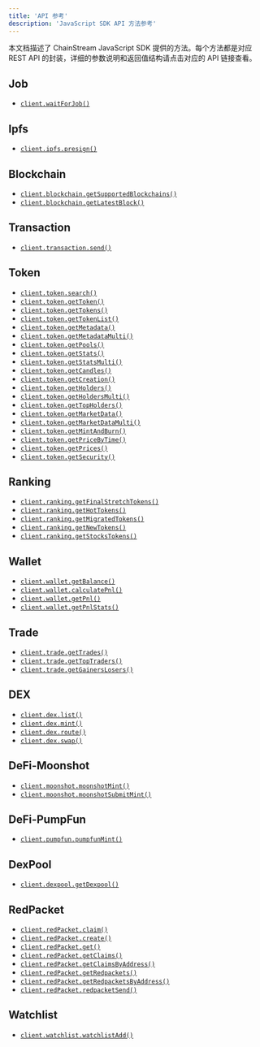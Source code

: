 ```yaml
---
title: 'API 参考'
description: 'JavaScript SDK API 方法参考'
---
```


本文档描述了 ChainStream JavaScript SDK 提供的方法。每个方法都是对应 REST API 的封装，详细的参数说明和返回值结构请点击对应的 API 链接查看。

## Job
- <code>[client.waitForJob()](/cn/api-reference/endpoint/jobs/jobs-id-streaming)</code>

## Ipfs
- <code>[client.ipfs.presign()](/cn/api-reference/endpoint/ipfs/v1/ipfs-presign)</code>

## Blockchain
- <code>[client.blockchain.getSupportedBlockchains()](/cn/api-reference/endpoint/blockchain/v1/blockchain)</code>
- <code>[client.blockchain.getLatestBlock()](/cn/api-reference/endpoint/blockchain/v1/blockchain-chain-latest_block)</code>

## Transaction
- <code>[client.transaction.send()](/cn/api-reference/endpoint/transaction/v1/transaction-chain-send)</code>

## Token
- <code>[client.token.search()](/cn/api-reference/endpoint/token/v1/token-search)</code>
- <code>[client.token.getToken()](/cn/api-reference/endpoint/token/v1/token-chain-tokenaddress)</code>
- <code>[client.token.getTokens()](/cn/api-reference/endpoint/token/v1/token-chain-multi)</code>
- <code>[client.token.getTokenList()](/cn/api-reference/endpoint/token/v1/token-chain-list)</code>
- <code>[client.token.getMetadata()](/cn/api-reference/endpoint/token/v1/token-chain-tokenaddress-metadata)</code>
- <code>[client.token.getMetadataMulti()](/cn/api-reference/endpoint/token/v1/token-chain-metadata-multi)</code>
- <code>[client.token.getPools()](/cn/api-reference/endpoint/token/v1/token-chain-tokenaddress-pools)</code>
- <code>[client.token.getStats()](/cn/api-reference/endpoint/token/v1/token-chain-stats-multi)</code>
- <code>[client.token.getStatsMulti()](/cn/api-reference/endpoint/token/v1/token-chain-tokenaddress-stats)</code>
- <code>[client.token.getCandles()](/cn/api-reference/endpoint/token/v1/token-chain-tokenaddress-candles)</code>
- <code>[client.token.getCreation()](/cn/api-reference/endpoint/token/v1/token-chain-tokenaddress-creation)</code>
- <code>[client.token.getHolders()](/cn/api-reference/endpoint/token/v1/token-chain-tokenaddress-holders)</code>
- <code>[client.token.getHoldersMulti()](/cn/api-reference/endpoint/token/v1/token-chain-tokenaddress-holders-multi)</code>
- <code>[client.token.getTopHolders()](/cn/api-reference/endpoint/token/v1/token-chain-tokenaddress-topholders)</code>
- <code>[client.token.getMarketData()](/cn/api-reference/endpoint/token/v1/token-chain-tokenaddress-marketdata)</code>
- <code>[client.token.getMarketDataMulti()](/cn/api-reference/endpoint/token/v1/token-chain-marketdata-multi)</code>
- <code>[client.token.getMintAndBurn()](/cn/api-reference/endpoint/token/v1/token-chain-tokenaddress-mintandburn)</code>
- <code>[client.token.getPriceByTime()](/cn/api-reference/endpoint/token/v1/token-chain-tokenaddress-price)</code>
- <code>[client.token.getPrices()](/cn/api-reference/endpoint/token/v1/token-chain-tokenaddress-prices)</code>
- <code>[client.token.getSecurity()](/cn/api-reference/endpoint/token/v1/token-chain-tokenaddress-security)</code>

## Ranking
- <code>[client.ranking.getFinalStretchTokens()](/cn/api-reference/endpoint/ranking/v1/ranking-chain-finalstretch)</code>
- <code>[client.ranking.getHotTokens()](/cn/api-reference/endpoint/ranking/v1/ranking-chain-hottokens-duration)</code>
- <code>[client.ranking.getMigratedTokens()](/cn/api-reference/endpoint/ranking/v1/ranking-chain-migrated)</code>
- <code>[client.ranking.getNewTokens()](/cn/api-reference/endpoint/ranking/v1/ranking-chain-newtokens)</code>
- <code>[client.ranking.getStocksTokens()](/cn/api-reference/endpoint/ranking/v1/ranking-chain-stocks)</code>

## Wallet
- <code>[client.wallet.getBalance()](/cn/api-reference/endpoint/wallet/v1/wallet-chain-walletaddress-balance)</code>
- <code>[client.wallet.calculatePnl()](/cn/api-reference/endpoint/wallet/v1/wallet-chain-walletaddress-calculate-pnl)</code>
- <code>[client.wallet.getPnl()](/cn/api-reference/endpoint/wallet/v1/wallet-chain-walletaddress)</code>
- <code>[client.wallet.getPnlStats()](/cn/api-reference/endpoint/wallet/v1/wallet-chain-walletaddress-stats)</code>

## Trade
- <code>[client.trade.getTrades()](/cn/api-reference/endpoint/trade/v1/trade-chain)</code>
- <code>[client.trade.getTopTraders()](/cn/api-reference/endpoint/trade/v1/trade-chain-top-traders)</code>
- <code>[client.trade.getGainersLosers()](/cn/api-reference/endpoint/trade/v1/trade-chain-gainers-losers)</code>

## DEX 
- <code>[client.dex.list()](/cn/api-reference/endpoint/dex/v1/dex)</code>
- <code>[client.dex.mint()](/cn/api-reference/endpoint/dex/v1/dex-mint)</code>
- <code>[client.dex.route()](/cn/api-reference/endpoint/dex/v1/dex-chain-route)</code>
- <code>[client.dex.swap()](/cn/api-reference/endpoint/dex/v1/dex-chain-swap)</code>

## DeFi-Moonshot
- <code>[client.moonshot.moonshotMint()](/cn/api-reference/endpoint/defi/solana/moonshot/v1/solana-moonshot-mint)</code>
- <code>[client.moonshot.moonshotSubmitMint()](/cn/api-reference/endpoint/defi/solana/moonshot/v1/solana-moonshot-submitmint)</code>

## DeFi-PumpFun
- <code>[client.pumpfun.pumpfunMint()](/cn/api-reference/endpoint/defi/solana/pumpfun/v1/solana-pumpfun-mint)</code>

## DexPool
- <code>[client.dexpool.getDexpool()](/cn/api-reference/endpoint/dexpool/v1/dexpools-chain-pooladdress)</code>

## RedPacket
- <code>[client.redPacket.claim()](/cn/api-reference/endpoint/redpacket/v1/redpacket-chain-claim)</code>
- <code>[client.redPacket.create()](/cn/api-reference/endpoint/redpacket/v1/redpacket-chain-create)</code>
- <code>[client.redPacket.get()](/cn/api-reference/endpoint/redpacket/v1/redpacket-id)</code>
- <code>[client.redPacket.getClaims()](/cn/api-reference/endpoint/redpacket/v1/redpacket-id-claims)</code>
- <code>[client.redPacket.getClaimsByAddress()](/cn/api-reference/endpoint/redpacket/v1/redpacket-wallet-address-claims)</code>
- <code>[client.redPacket.getRedpackets()](/cn/api-reference/endpoint/redpacket/v1/redpacket)</code>
- <code>[client.redPacket.getRedpacketsByAddress()](/cn/api-reference/endpoint/redpacket/v1/redpacket-wallet-address-redpackets)</code>
- <code>[client.redPacket.redpacketSend()](/cn/api-reference/endpoint/redpacket/v1/redpacket-chain-send)</code>

## Watchlist
- <code>[client.watchlist.watchlistAdd()](/cn/api-reference/endpoint/watchlist/v1/watchlist-chain-walletaddress)</code>